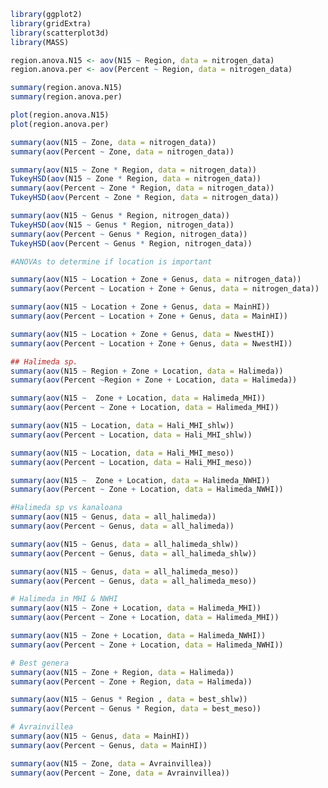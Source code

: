 
```r
library(ggplot2)
library(gridExtra)
library(scatterplot3d)
library(MASS)

region.anova.N15 <- aov(N15 ~ Region, data = nitrogen_data)
region.anova.per <- aov(Percent ~ Region, data = nitrogen_data)

summary(region.anova.N15)
summary(region.anova.per)

plot(region.anova.N15)
plot(region.anova.per)

summary(aov(N15 ~ Zone, data = nitrogen_data))
summary(aov(Percent ~ Zone, data = nitrogen_data))

summary(aov(N15 ~ Zone * Region, data = nitrogen_data))
TukeyHSD(aov(N15 ~ Zone * Region, data = nitrogen_data))
summary(aov(Percent ~ Zone * Region, data = nitrogen_data))
TukeyHSD(aov(Percent ~ Zone * Region, data = nitrogen_data))
```
```r
summary(aov(N15 ~ Genus * Region, nitrogen_data))
TukeyHSD(aov(N15 ~ Genus * Region, nitrogen_data))
summary(aov(Percent ~ Genus * Region, nitrogen_data))
TukeyHSD(aov(Percent ~ Genus * Region, nitrogen_data))
```

```r
#ANOVAs to determine if location is important

summary(aov(N15 ~ Location + Zone + Genus, data = nitrogen_data))
summary(aov(Percent ~ Location + Zone + Genus, data = nitrogen_data))

summary(aov(N15 ~ Location + Zone + Genus, data = MainHI))
summary(aov(Percent ~ Location + Zone + Genus, data = MainHI))

summary(aov(N15 ~ Location + Zone + Genus, data = NwestHI))
summary(aov(Percent ~ Location + Zone + Genus, data = NwestHI))
```



```r
## Halimeda sp.
summary(aov(N15 ~ Region + Zone + Location, data = Halimeda))
summary(aov(Percent ~Region + Zone + Location, data = Halimeda))

summary(aov(N15 ~  Zone + Location, data = Halimeda_MHI))
summary(aov(Percent ~ Zone + Location, data = Halimeda_MHI))

summary(aov(N15 ~ Location, data = Hali_MHI_shlw))
summary(aov(Percent ~ Location, data = Hali_MHI_shlw))

summary(aov(N15 ~ Location, data = Hali_MHI_meso))
summary(aov(Percent ~ Location, data = Hali_MHI_meso))

summary(aov(N15 ~  Zone + Location, data = Halimeda_NWHI))
summary(aov(Percent ~ Zone + Location, data = Halimeda_NWHI))
```

```r
#Halimeda sp vs kanaloana
summary(aov(N15 ~ Genus, data = all_halimeda))
summary(aov(Percent ~ Genus, data = all_halimeda))

summary(aov(N15 ~ Genus, data = all_halimeda_shlw))
summary(aov(Percent ~ Genus, data = all_halimeda_shlw))

summary(aov(N15 ~ Genus, data = all_halimeda_meso))
summary(aov(Percent ~ Genus, data = all_halimeda_meso))
```

```r
# Halimeda in MHI & NWHI
summary(aov(N15 ~ Zone + Location, data = Halimeda_MHI))
summary(aov(Percent ~ Zone + Location, data = Halimeda_MHI))

summary(aov(N15 ~ Zone + Location, data = Halimeda_NWHI))
summary(aov(Percent ~ Zone + Location, data = Halimeda_NWHI))
```

```r
# Best genera
summary(aov(N15 ~ Zone + Region, data = Halimeda))
summary(aov(Percent ~ Zone + Region, data = Halimeda))

summary(aov(N15 ~ Genus * Region , data = best_shlw))
summary(aov(Percent ~ Genus * Region, data = best_meso))
```

```r
# Avrainvillea
summary(aov(N15 ~ Genus, data = MainHI))
summary(aov(Percent ~ Genus, data = MainHI))

summary(aov(N15 ~ Zone, data = Avrainvillea))
summary(aov(Percent ~ Zone, data = Avrainvillea))
```

